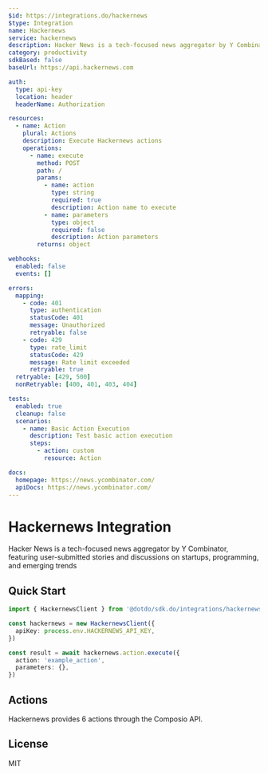 ```yaml
---
$id: https://integrations.do/hackernews
$type: Integration
name: Hackernews
service: hackernews
description: Hacker News is a tech-focused news aggregator by Y Combinator, featuring user-submitted stories and discussions on startups, programming, and emerging trends
category: productivity
sdkBased: false
baseUrl: https://api.hackernews.com

auth:
  type: api-key
  location: header
  headerName: Authorization

resources:
  - name: Action
    plural: Actions
    description: Execute Hackernews actions
    operations:
      - name: execute
        method: POST
        path: /
        params:
          - name: action
            type: string
            required: true
            description: Action name to execute
          - name: parameters
            type: object
            required: false
            description: Action parameters
        returns: object

webhooks:
  enabled: false
  events: []

errors:
  mapping:
    - code: 401
      type: authentication
      statusCode: 401
      message: Unauthorized
      retryable: false
    - code: 429
      type: rate_limit
      statusCode: 429
      message: Rate limit exceeded
      retryable: true
  retryable: [429, 500]
  nonRetryable: [400, 401, 403, 404]

tests:
  enabled: true
  cleanup: false
  scenarios:
    - name: Basic Action Execution
      description: Test basic action execution
      steps:
        - action: custom
          resource: Action

docs:
  homepage: https://news.ycombinator.com/
  apiDocs: https://news.ycombinator.com/
---
```


# Hackernews Integration

Hacker News is a tech-focused news aggregator by Y Combinator, featuring user-submitted stories and discussions on startups, programming, and emerging trends

## Quick Start

```typescript
import { HackernewsClient } from '@dotdo/sdk.do/integrations/hackernews'

const hackernews = new HackernewsClient({
  apiKey: process.env.HACKERNEWS_API_KEY,
})

const result = await hackernews.action.execute({
  action: 'example_action',
  parameters: {},
})
```

## Actions

Hackernews provides 6 actions through the Composio API.

## License

MIT
